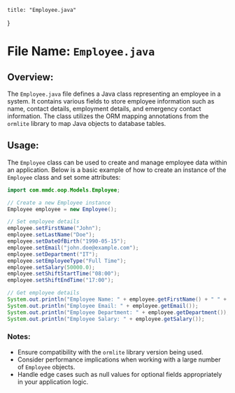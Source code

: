 
    title: "Employee.java"
}


# File Name: `Employee.java`

## Overview:
The `Employee.java` file defines a Java class representing an employee in a system. It contains various fields to store employee information such as name, contact details, employment details, and emergency contact information. The class utilizes the ORM mapping annotations from the `ormlite` library to map Java objects to database tables.

## Usage:
The `Employee` class can be used to create and manage employee data within an application. Below is a basic example of how to create an instance of the `Employee` class and set some attributes:

```java
import com.mmdc.oop.Models.Employee;

// Create a new Employee instance
Employee employee = new Employee();

// Set employee details
employee.setFirstName("John");
employee.setLastName("Doe");
employee.setDateOfBirth("1990-05-15");
employee.setEmail("john.doe@example.com");
employee.setDepartment("IT");
employee.setEmployeeType("Full Time");
employee.setSalary(50000.0);
employee.setShiftStartTime("08:00");
employee.setShiftEndTime("17:00");

// Get employee details
System.out.println("Employee Name: " + employee.getFirstName() + " " + employee.getLastName());
System.out.println("Employee Email: " + employee.getEmail());
System.out.println("Employee Department: " + employee.getDepartment());
System.out.println("Employee Salary: " + employee.getSalary());
```

### Notes:
- Ensure compatibility with the `ormlite` library version being used.
- Consider performance implications when working with a large number of `Employee` objects.
- Handle edge cases such as null values for optional fields appropriately in your application logic.